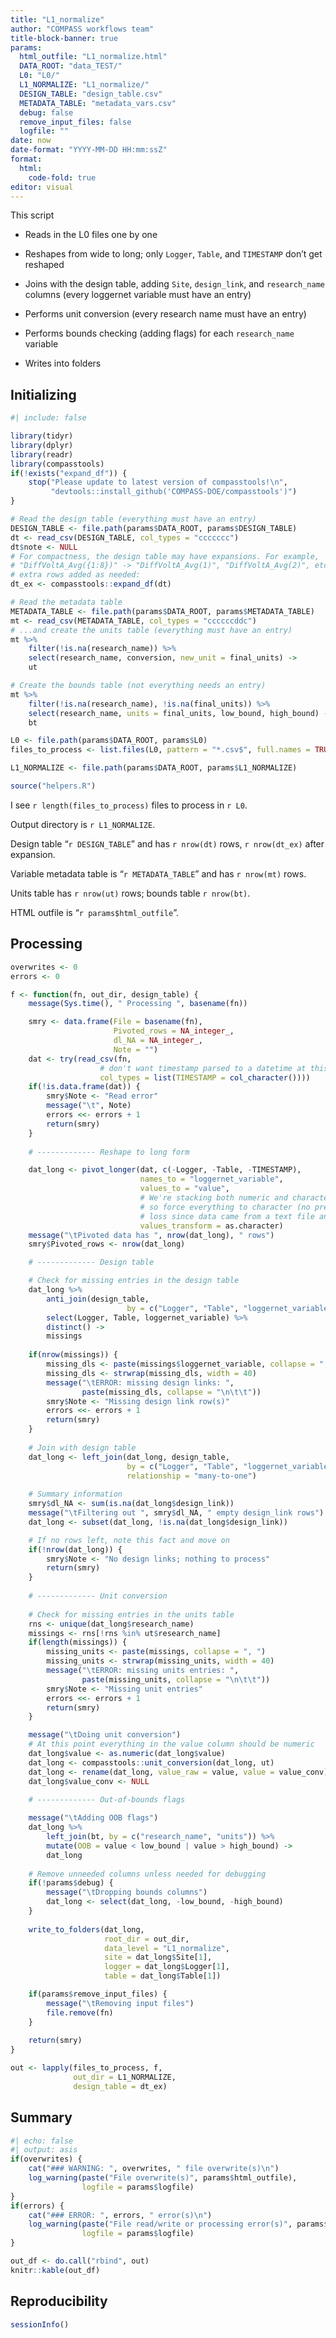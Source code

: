 ```yaml
---
title: "L1_normalize"
author: "COMPASS workflows team"
title-block-banner: true
params:
  html_outfile: "L1_normalize.html"
  DATA_ROOT: "data_TEST/"
  L0: "L0/"
  L1_NORMALIZE: "L1_normalize/"
  DESIGN_TABLE: "design_table.csv"
  METADATA_TABLE: "metadata_vars.csv"
  debug: false
  remove_input_files: false
  logfile: ""
date: now
date-format: "YYYY-MM-DD HH:mm:ssZ"
format: 
  html:
    code-fold: true
editor: visual
---
```


This script

-   Reads in the L0 files one by one

-   Reshapes from wide to long; only `Logger`, `Table`, and `TIMESTAMP` don't get reshaped

-   Joins with the design table, adding `Site`, `design_link`, and `research_name` columns (every loggernet variable must have an entry)

-   Performs unit conversion (every research name must have an entry)

-   Performs bounds checking (adding flags) for each `research_name` variable

-   Writes into <year><month><site> folders

## Initializing

```r
#| include: false

library(tidyr)
library(dplyr)
library(readr)
library(compasstools)
if(!exists("expand_df")) {
    stop("Please update to latest version of compasstools!\n",
         "devtools::install_github('COMPASS-DOE/compasstools')")
}

# Read the design table (everything must have an entry)
DESIGN_TABLE <- file.path(params$DATA_ROOT, params$DESIGN_TABLE)
dt <- read_csv(DESIGN_TABLE, col_types = "ccccccc")
dt$note <- NULL
# For compactness, the design table may have expansions. For example,
# "DiffVoltA_Avg({1:8})" -> "DiffVoltA_Avg(1)", "DiffVoltA_Avg(2)", etc., with
# extra rows added as needed:
dt_ex <- compasstools::expand_df(dt)

# Read the metadata table
METADATA_TABLE <- file.path(params$DATA_ROOT, params$METADATA_TABLE)
mt <- read_csv(METADATA_TABLE, col_types = "ccccccddc")
# ...and create the units table (everything must have an entry)
mt %>% 
    filter(!is.na(research_name)) %>% 
    select(research_name, conversion, new_unit = final_units) ->
    ut

# Create the bounds table (not everything needs an entry)
mt %>% 
    filter(!is.na(research_name), !is.na(final_units)) %>% 
    select(research_name, units = final_units, low_bound, high_bound) ->
    bt

L0 <- file.path(params$DATA_ROOT, params$L0)
files_to_process <- list.files(L0, pattern = "*.csv$", full.names = TRUE)

L1_NORMALIZE <- file.path(params$DATA_ROOT, params$L1_NORMALIZE)

source("helpers.R")
```

I see `r length(files_to_process)` files to process in `r L0`.

Output directory is `r L1_NORMALIZE`.

Design table "`r DESIGN_TABLE`" and has `r nrow(dt)` rows, `r nrow(dt_ex)` after expansion.

Variable metadata table is "`r METADATA_TABLE`" and has `r nrow(mt)` rows.

Units table has `r nrow(ut)` rows; bounds table `r nrow(bt)`.

HTML outfile is "`r params$html_outfile`".

## Processing

```r
overwrites <- 0
errors <- 0

f <- function(fn, out_dir, design_table) {
    message(Sys.time(), " Processing ", basename(fn))

    smry <- data.frame(File = basename(fn), 
                       Pivoted_rows = NA_integer_,
                       dl_NA = NA_integer_,
                       Note = "")
    dat <- try(read_csv(fn, 
                    # don't want timestamp parsed to a datetime at this point
                    col_types = list(TIMESTAMP = col_character())))
    if(!is.data.frame(dat)) {
        smry$Note <- "Read error" 
        message("\t", Note)
        errors <<- errors + 1
        return(smry)
    }
    
    # ------------- Reshape to long form

    dat_long <- pivot_longer(dat, c(-Logger, -Table, -TIMESTAMP),
                             names_to = "loggernet_variable",
                             values_to = "value",
                             # We're stacking both numeric and character columns, 
                             # so force everything to character (no precision 
                             # loss since data came from a text file anyway)
                             values_transform = as.character)
    message("\tPivoted data has ", nrow(dat_long), " rows")
    smry$Pivoted_rows <- nrow(dat_long)

    # ------------- Design table

    # Check for missing entries in the design table
    dat_long %>% 
        anti_join(design_table,
                          by = c("Logger", "Table", "loggernet_variable")) %>% 
        select(Logger, Table, loggernet_variable) %>% 
        distinct() ->
        missings
    
    if(nrow(missings)) {
        missing_dls <- paste(missings$loggernet_variable, collapse = ", ")
        missing_dls <- strwrap(missing_dls, width = 40)
        message("\tERROR: missing design links: ", 
                paste(missing_dls, collapse = "\n\t\t"))
        smry$Note <- "Missing design link row(s)"
        errors <<- errors + 1
        return(smry)
    }
    
    # Join with design table
    dat_long <- left_join(dat_long, design_table,
                          by = c("Logger", "Table", "loggernet_variable"),
                          relationship = "many-to-one")
    
    # Summary information
    smry$dl_NA <- sum(is.na(dat_long$design_link))
    message("\tFiltering out ", smry$dl_NA, " empty design_link rows")
    dat_long <- subset(dat_long, !is.na(dat_long$design_link))

    # If no rows left, note this fact and move on
    if(!nrow(dat_long)) {
        smry$Note <- "No design links; nothing to process"
        return(smry)
    }
    
    # ------------- Unit conversion
    
    # Check for missing entries in the units table
    rns <- unique(dat_long$research_name)
    missings <- rns[!rns %in% ut$research_name]
    if(length(missings)) {
        missing_units <- paste(missings, collapse = ", ")
        missing_units <- strwrap(missing_units, width = 40)
        message("\tERROR: missing units entries: ",
                paste(missing_units, collapse = "\n\t\t"))
        smry$Note <- "Missing unit entries" 
        errors <<- errors + 1
        return(smry)
    }

    message("\tDoing unit conversion")
    # At this point everything in the value column should be numeric
    dat_long$value <- as.numeric(dat_long$value)
    dat_long <- compasstools::unit_conversion(dat_long, ut)
    dat_long <- rename(dat_long, value_raw = value, value = value_conv)
    dat_long$value_conv <- NULL
    
    # ------------- Out-of-bounds flags

    message("\tAdding OOB flags")
    dat_long %>% 
        left_join(bt, by = c("research_name", "units")) %>% 
        mutate(OOB = value < low_bound | value > high_bound) ->
        dat_long
    
    # Remove unneeded columns unless needed for debugging
    if(!params$debug) {
        message("\tDropping bounds columns")
        dat_long <- select(dat_long, -low_bound, -high_bound)
    }
    
    write_to_folders(dat_long, 
                     root_dir = out_dir, 
                     data_level = "L1_normalize",
                     site = dat_long$Site[1], 
                     logger = dat_long$Logger[1],
                     table = dat_long$Table[1])

    if(params$remove_input_files) {
        message("\tRemoving input files")
        file.remove(fn)
    }
    
    return(smry)
}

out <- lapply(files_to_process, f, 
              out_dir = L1_NORMALIZE,
              design_table = dt_ex)
```

## Summary

```r
#| echo: false
#| output: asis
if(overwrites) {
    cat("### WARNING: ", overwrites, " file overwrite(s)\n")
    log_warning(paste("File overwrite(s)", params$html_outfile), 
                logfile = params$logfile)
}
if(errors) {
    cat("### ERROR: ", errors, " error(s)\n")
    log_warning(paste("File read/write or processing error(s)", params$html_outfile), 
                logfile = params$logfile)
}
```

```r
out_df <- do.call("rbind", out)
knitr::kable(out_df)
```

## Reproducibility

```r
sessionInfo()
```
